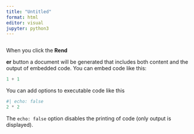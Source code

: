 ```yaml
---
title: "Untitled"
format: html
editor: visual
jupyter: python3
---
```


```python

```

When you click the **Rend**

**er** button a document will be generated that includes both content and the output of embedded code. You can embed code like this:

```python
1 + 1
```

You can add options to executable code like this

```python
#| echo: false
2 * 2
```

The `echo: false` option disables the printing of code (only output is displayed).
